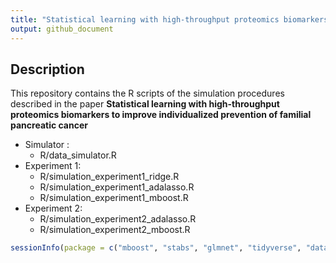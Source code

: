 ```yaml
---
title: "Statistical learning with high-throughput proteomics biomarkers to improve individualized prevention of familial pancreatic cancer"
output: github_document
---
```


## Description

This repository contains the R scripts of the simulation procedures described in the paper **Statistical learning with high-throughput proteomics biomarkers to improve individualized prevention of familial pancreatic cancer**

+ Simulator : 
  - R/data_simulator.R
+ Experiment 1: 
  - R/simulation_experiment1_ridge.R
  - R/simulation_experiment1_adalasso.R
  - R/simulation_experiment1_mboost.R
+ Experiment 2: 
  - R/simulation_experiment2_adalasso.R
  - R/simulation_experiment2_mboost.R


```r
sessionInfo(package = c("mboost", "stabs", "glmnet", "tidyverse", "data.table"))
```

